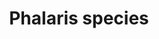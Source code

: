 ---
title: Phalaris species
aka:
  - canary grass
family_members:
  - Phalaris aquatica
  - Phalaris arundinacea
  - Phalaris brachystachys
  - Phalaris canariensis
  - Phalaris coerulescens
  - Phalaris truncata
duration_chart_title: Oral Duration of Phalaris aquatica (with MAOI)
duration_chart:
  total: 1–8 hours
  onset: 40m
  coming_up: 45m
  plateau: 90m
  coming_down: 90m
  after_effects: 4h
positive_effects: euphoria, empathy, stimulation
neutral_effects: visuals
negative_effects: nausea, muscle tension, confusion, anxiety
image_location: /src/assets/Images/Phalaris species/Phalaris aquatica John Hibbard.JPG
image_caption: Phalaris aquatica by John Hibbard
dosage_table:
  title: Oral Dosage of Dried Phalaris aquatica Grass (with MAOI)
  threshold: 2 g
  light: 10 g
  common: 20 g
  strong: 40 g
  heavy: 60+ g
--- 